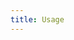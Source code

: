 ```yaml
---
title: Usage
---
```



<HeadTitle title="Usage | OpenBB Terminal Docs" />

<ul className="grid grid-cols-1 gap-4 -ml-6">
<NewReferenceCard
    title="Overview"
    description="Overall overview on how to get started with the OpenBB Terminal"
    url="usage/overview"
/>
<NewReferenceCard
    title="Data"
    description="Understand how data works on the OpenBB Terminal and where it comes from"
    url="usage/data"
/>
<NewReferenceCard
    title="Outputs"
    description="Explanation of interactive tables and charts, but also how to export data"
    url="usage/outputs"
/>
<NewReferenceCard
    title="Routines"
    description="Create a workflow that can be automated like an analyst"
    url="usage/routines"
/>
<NewReferenceCard
    title="AskOBB Feature"
    description="Leverage natural language for data retrieval"
    url="usage/askobb-feature"
/>
<NewReferenceCard
    title="Hub Synchronization"
    description="Optimize your experience by utilizing the OpenBB Hub"
    url="usage/hub"
/>
<NewReferenceCard
    title="Keyboard Hotkey Macros"
    description="Configure your mechanical keyboard to create macros that work with the terminal"
    url="usage/keyboard-hotkey-macros"
/>
</ul>
